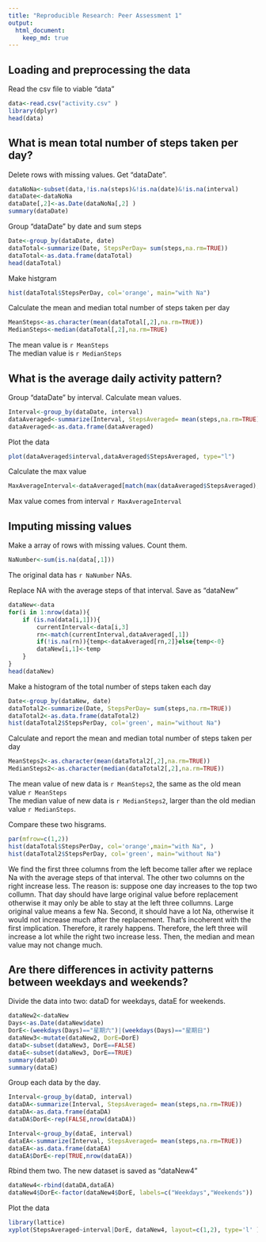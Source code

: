 ```yaml
---
title: "Reproducible Research: Peer Assessment 1"
output: 
  html_document:
    keep_md: true
---
```





## Loading and preprocessing the data
Read the csv file to viable "data"
```r
data<-read.csv("activity.csv" )
library(dplyr)
head(data)
```

## What is mean total number of steps taken per day?
Delete rows with missing values. Get "dataDate".
```r
dataNoNa<-subset(data,!is.na(steps)&!is.na(date)&!is.na(interval)      )
dataDate<-dataNoNa
dataDate[,2]<-as.Date(dataNoNa[,2] )
summary(dataDate)
```

Group "dataDate" by date and sum steps
```r
Date<-group_by(dataDate, date)
dataTotal<-summarize(Date, StepsPerDay= sum(steps,na.rm=TRUE))
dataTotal<-as.data.frame(dataTotal)
head(dataTotal)
```

Make histgram
```r
hist(dataTotal$StepsPerDay, col='orange', main="with Na")
```

Calculate the mean and median total number of steps taken per day
```r
MeanSteps<-as.character(mean(dataTotal[,2],na.rm=TRUE))
MedianSteps<-median(dataTotal[,2],na.rm=TRUE)
```
The mean value is `r MeanSteps`    
The median value is `r MedianSteps`

## What is the average daily activity pattern?
Group "dataDate" by interval.  Calculate mean values.
```r
Interval<-group_by(dataDate, interval)
dataAveraged<-summarize(Interval, StepsAveraged= mean(steps,na.rm=TRUE))
dataAveraged<-as.data.frame(dataAveraged)
```

Plot the data
```r
plot(dataAveraged$interval,dataAveraged$StepsAveraged, type="l")
```

Calculate the max value
```r
MaxAverageInterval<-dataAveraged[match(max(dataAveraged$StepsAveraged),dataAveraged$StepsAveraged),1]
```
Max value comes from interval `r MaxAverageInterval`

## Imputing missing values
Make a array of rows with missing values. Count them.
```r
NaNumber<-sum(is.na(data[,1]))
```
The original data has `r NaNumber` NAs.  

Replace NA with the average steps of that interval.  Save as "dataNew"
```r
dataNew<-data
for(i in 1:nrow(data)){
	if (is.na(data[i,1])){
		currentInterval<-data[i,3]
		rn<-match(currentInterval,dataAveraged[,1])
		if(!is.na(rn)){temp<-dataAveraged[rn,2]}else{temp<-0}
		dataNew[i,1]<-temp
	}
}
head(dataNew)
```
Make a histogram of the total number of steps taken each day
```r
Date<-group_by(dataNew, date)
dataTotal2<-summarize(Date, StepsPerDay= sum(steps,na.rm=TRUE))
dataTotal2<-as.data.frame(dataTotal2)
hist(dataTotal2$StepsPerDay, col='green', main="without Na")
```
  
Calculate and report the mean and median total number of steps taken per day
```r
MeanSteps2<-as.character(mean(dataTotal2[,2],na.rm=TRUE))
MedianSteps2<-as.character(median(dataTotal2[,2],na.rm=TRUE))
```
The mean value of new data is `r MeanSteps2`, the same as the old mean value `r MeanSteps`  
The median value of new data is `r MedianSteps2`, larger than the old median value `r MedianSteps`.

Compare these two hisgrams. 
```r
par(mfrow=c(1,2))
hist(dataTotal$StepsPerDay, col='orange',main="with Na", )
hist(dataTotal2$StepsPerDay, col='green', main="without Na")
```

We find the first three columns from the left become taller after we replace Na with the average steps of that interval.  The other two columns on the right increase less.  The reason is:  suppose one day increases to the top two collumn.  That day should have large  original value before replacement otherwise it may only be able to stay at the left three collumns.  Large original value means a few Na.  Second, it should have a lot Na, otherwise it would not increase much after the replacement.  That's incoherent with the first implication.  Therefore, it rarely happens.  Therefore, the left three will increase a lot while the right two increase less.  Then, the median and mean value may not change much.


## Are there differences in activity patterns between weekdays and weekends?
Divide the data into two: dataD for weekdays, dataE for weekends.
```r
dataNew2<-dataNew
Days<-as.Date(dataNew$date)
DorE<-(weekdays(Days)=="星期六")|(weekdays(Days)=="星期日")
dataNew3<-mutate(dataNew2, DorE=DorE)
dataD<-subset(dataNew3, DorE==FALSE)
dataE<-subset(dataNew3, DorE==TRUE)
summary(dataD)
summary(dataE)
```

Group each data by the day.
```r
Interval<-group_by(dataD, interval)
dataDA<-summarize(Interval, StepsAveraged= mean(steps,na.rm=TRUE))
dataDA<-as.data.frame(dataDA)
dataDA$DorE<-rep(FALSE,nrow(dataDA))

Interval<-group_by(dataE, interval)
dataEA<-summarize(Interval, StepsAveraged= mean(steps,na.rm=TRUE))
dataEA<-as.data.frame(dataEA)
dataEA$DorE<-rep(TRUE,nrow(dataEA))
```

Rbind them two.  The new dataset is saved as "dataNew4" 
```r
dataNew4<-rbind(dataDA,dataEA)
dataNew4$DorE<-factor(dataNew4$DorE, labels=c("Weekdays","Weekends"))
```
Plot the data
```r
library(lattice) 
xyplot(StepsAveraged~interval|DorE, dataNew4, layout=c(1,2), type='l' )
```

